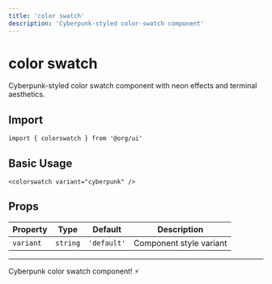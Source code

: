 ```yaml
---
title: 'color swatch'
description: 'Cyberpunk-styled color-swatch component'
---
```


# color swatch

Cyberpunk-styled color swatch component with neon effects and terminal aesthetics.

## Import

```svelte
import { colorswatch } from '@org/ui'
```

## Basic Usage

```svelte
<colorswatch variant="cyberpunk" />
```

## Props

| Property | Type | Default | Description |
|----------|------|---------|-------------|
| `variant` | `string` | `'default'` | Component style variant |

---

Cyberpunk color swatch component! ⚡
